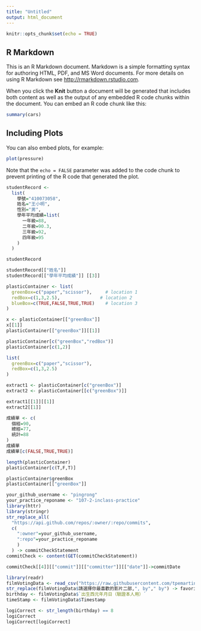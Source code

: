 ```yaml
---
title: "Untitled"
output: html_document
---
```


```r
knitr::opts_chunk$set(echo = TRUE)
```

## R Markdown

This is an R Markdown document. Markdown is a simple formatting syntax for authoring HTML, PDF, and MS Word documents. For more details on using R Markdown see <http://rmarkdown.rstudio.com>.

When you click the **Knit** button a document will be generated that includes both content as well as the output of any embedded R code chunks within the document. You can embed an R code chunk like this:

```r
summary(cars)
```

## Including Plots

You can also embed plots, for example:

```r
plot(pressure)
```

Note that the `echo = FALSE` parameter was added to the code chunk to prevent printing of the R code that generated the plot.


```r
studentRecord <-
  list(
    學號="410073058",
    姓名="王小明",
    性別="男",
    學年平均成績=list(
      一年級=88,
      二年級=90.3,
      三年級=92,
      四年級=95
    )
  )

studentRecord
```

```r
studentRecord[["姓名"]] 
studentRecord[["學年平均成績"]] [[3]]
```



```r
plasticContainer <- list(
  greenBox=c("paper","scissor"),     # location 1
  redBox=c(1,3,2.5),               # location 2
  blueBox=c(TRUE,FALSE,TRUE,TRUE)    # location 3
)
```



```r
x <- plasticContainer[["greenBox"]] 
x[[1]]
plasticContainer[["greenBox"]][[1]]
```

```r
plasticContainer[c("greenBox","redBox")] 
plasticContainer[c(1,2)]
```



```r
list(
  greenBox=c("paper","scissor"),
  redBox=c(1,3,2.5)
)
```


```r
extract1 <- plasticContainer[c("greenBox")]
extract2 <- plasticContainer[[c("greenBox")]]
```

```r
extract1[[1]][[1]]
extract2[[1]]
```

```r
成績單 <- c(
  個經=90,
  總經=77,
  統計=88
)
成績單
成績單[c(FALSE,TRUE,TRUE)]
```

```r
length(plasticContainer)
plasticContainer[c(T,F,T)]
```

```r
plasticContainer$greenBox
plasticContainer[["greenBox"]]
```


```r
your_github_username <- "pingrong"
your_practice_reponame <- "107-2-inclass-practice"
library(httr)
library(stringr)
str_replace_all(
  "https://api.github.com/repos/:owner/:repo/commits",
  c(
    ":owner"=your_github_username,
    ":repo"=your_practice_reponame
    )
  ) -> commitCheckStatement
commitCheck <- content(GET(commitCheckStatement))
```

```r
commitCheck[[4]][["commit"]][["committer"]][["date"]]->commitDate
```

```r
library(readr)
filmVotingData <- read_csv("https://raw.githubusercontent.com/tpemartin/github-data/master/podcastcompetition3.csv")
str_replace(filmVotingData$請選擇你最喜歡的影片二部,", by"," by") -> favoriteTwo
birthday <- filmVotingData$`出生西元年月日（驗證本人用）`
timeStamp <- filmVotingData$Timestamp
```

```r
logiCorrect <- str_length(birthday) == 8
logiCorrect
logiCorrect[logiCorrect]

```













